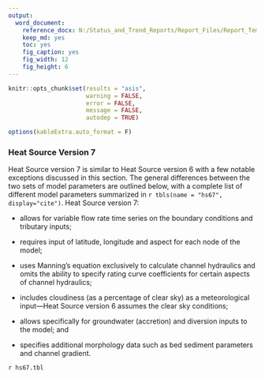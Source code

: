 ```yaml
---
output: 
  word_document:
    reference_docx: N:/Status_and_Trend_Reports/Report_Files/Report_Template.docx
    keep_md: yes
    toc: yes
    fig_caption: yes
    fig_width: 12
    fig_height: 6
---
```


```r

knitr::opts_chunk$set(results = "asis",
                      warning = FALSE,
                      error = FALSE,
                      message = FALSE,
                      autodep = TRUE)

options(kableExtra.auto_format = F)

```

### Heat Source Version 7

Heat Source version 7 is similar to Heat Source version 6 with a few notable exceptions discussed in this section. The general differences between the two sets of model parameters are outlined below, with a complete list of different model parameters summarized in `r tbls(name = "hs67", display="cite")`. Heat Source version 7:

*	allows for variable flow rate time series on the boundary conditions and tributary inputs;        

*	requires input of latitude, longitude and aspect for each node of the model;        

*	uses Manning’s equation exclusively to calculate channel hydraulics and omits the ability to specify rating curve coefficients for certain aspects of channel hydraulics;       

*	includes cloudiness (as a percentage of clear sky) as a meteorological input—Heat Source version 6 assumes the clear sky conditions;        

*	allows specifically for groundwater (accretion) and diversion inputs to the model; and        

*	specifies additional morphology data such as bed sediment parameters and channel gradient. 

`r hs67.tbl`
